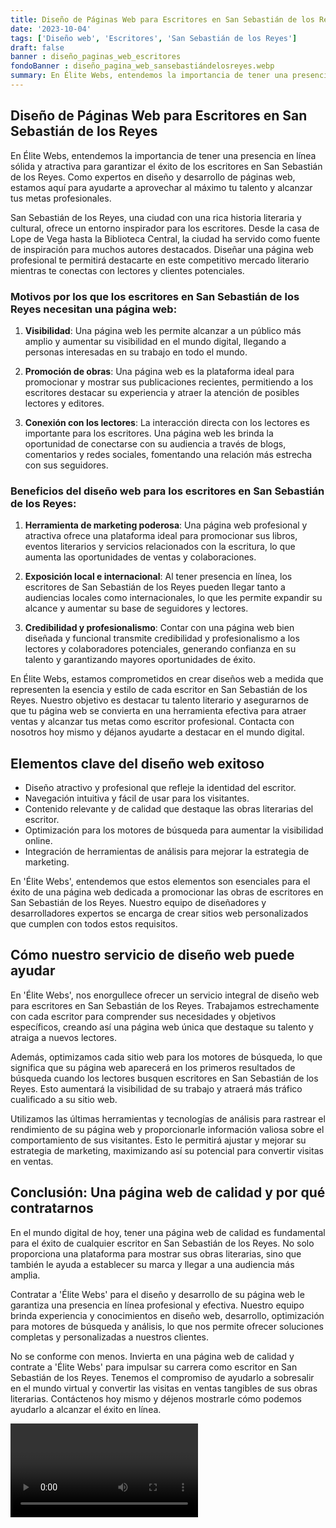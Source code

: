 ```yaml
---
title: Diseño de Páginas Web para Escritores en San Sebastián de los Reyes
date: '2023-10-04'
tags: ['Diseño web', 'Escritores', 'San Sebastián de los Reyes']
draft: false
banner : diseño_paginas_web_escritores
fondoBanner : diseño_pagina_web_sansebastiándelosreyes.webp
summary: En Élite Webs, entendemos la importancia de tener una presencia en línea sólida y atractiva para garantizar el éxito de los escritores en San Sebastián de los Reyes. Como expertos en diseño y desarrollo de páginas web, estamos aquí para ayudarte a aprovechar al máximo tu talento y alcanzar tus metas profesionales.
---
```


## Diseño de Páginas Web para Escritores en San Sebastián de los Reyes

En Élite Webs, entendemos la importancia de tener una presencia en línea sólida y atractiva para garantizar el éxito de los escritores en San Sebastián de los Reyes. Como expertos en diseño y desarrollo de páginas web, estamos aquí para ayudarte a aprovechar al máximo tu talento y alcanzar tus metas profesionales.

San Sebastián de los Reyes, una ciudad con una rica historia literaria y cultural, ofrece un entorno inspirador para los escritores. Desde la casa de Lope de Vega hasta la Biblioteca Central, la ciudad ha servido como fuente de inspiración para muchos autores destacados. Diseñar una página web profesional te permitirá destacarte en este competitivo mercado literario mientras te conectas con lectores y clientes potenciales.

### Motivos por los que los escritores en San Sebastián de los Reyes necesitan una página web:

1. **Visibilidad**: Una página web les permite alcanzar a un público más amplio y aumentar su visibilidad en el mundo digital, llegando a personas interesadas en su trabajo en todo el mundo.

2. **Promoción de obras**: Una página web es la plataforma ideal para promocionar y mostrar sus publicaciones recientes, permitiendo a los escritores destacar su experiencia y atraer la atención de posibles lectores y editores.

3. **Conexión con los lectores**: La interacción directa con los lectores es importante para los escritores. Una página web les brinda la oportunidad de conectarse con su audiencia a través de blogs, comentarios y redes sociales, fomentando una relación más estrecha con sus seguidores.

### Beneficios del diseño web para los escritores en San Sebastián de los Reyes:

1. **Herramienta de marketing poderosa**: Una página web profesional y atractiva ofrece una plataforma ideal para promocionar sus libros, eventos literarios y servicios relacionados con la escritura, lo que aumenta las oportunidades de ventas y colaboraciones.

2. **Exposición local e internacional**: Al tener presencia en línea, los escritores de San Sebastián de los Reyes pueden llegar tanto a audiencias locales como internacionales, lo que les permite expandir su alcance y aumentar su base de seguidores y lectores.

3. **Credibilidad y profesionalismo**: Contar con una página web bien diseñada y funcional transmite credibilidad y profesionalismo a los lectores y colaboradores potenciales, generando confianza en su talento y garantizando mayores oportunidades de éxito.

En Élite Webs, estamos comprometidos en crear diseños web a medida que representen la esencia y estilo de cada escritor en San Sebastián de los Reyes. Nuestro objetivo es destacar tu talento literario y asegurarnos de que tu página web se convierta en una herramienta efectiva para atraer ventas y alcanzar tus metas como escritor profesional. Contacta con nosotros hoy mismo y déjanos ayudarte a destacar en el mundo digital.

<GifSeo />

<Cta />

## Elementos clave del diseño web exitoso

- Diseño atractivo y profesional que refleje la identidad del escritor.
- Navegación intuitiva y fácil de usar para los visitantes.
- Contenido relevante y de calidad que destaque las obras literarias del escritor.
- Optimización para los motores de búsqueda para aumentar la visibilidad online.
- Integración de herramientas de análisis para mejorar la estrategia de marketing.

En 'Élite Webs', entendemos que estos elementos son esenciales para el éxito de una página web dedicada a promocionar las obras de escritores en San Sebastián de los Reyes. Nuestro equipo de diseñadores y desarrolladores expertos se encarga de crear sitios web personalizados que cumplen con todos estos requisitos.

## Cómo nuestro servicio de diseño web puede ayudar

En 'Élite Webs', nos enorgullece ofrecer un servicio integral de diseño web para escritores en San Sebastián de los Reyes. Trabajamos estrechamente con cada escritor para comprender sus necesidades y objetivos específicos, creando así una página web única que destaque su talento y atraiga a nuevos lectores.

Además, optimizamos cada sitio web para los motores de búsqueda, lo que significa que su página web aparecerá en los primeros resultados de búsqueda cuando los lectores busquen escritores en San Sebastián de los Reyes. Esto aumentará la visibilidad de su trabajo y atraerá más tráfico cualificado a su sitio web.

Utilizamos las últimas herramientas y tecnologías de análisis para rastrear el rendimiento de su página web y proporcionarle información valiosa sobre el comportamiento de sus visitantes. Esto le permitirá ajustar y mejorar su estrategia de marketing, maximizando así su potencial para convertir visitas en ventas.

## Conclusión: Una página web de calidad y por qué contratarnos

En el mundo digital de hoy, tener una página web de calidad es fundamental para el éxito de cualquier escritor en San Sebastián de los Reyes. No solo proporciona una plataforma para mostrar sus obras literarias, sino que también le ayuda a establecer su marca y llegar a una audiencia más amplia.

Contratar a 'Élite Webs' para el diseño y desarrollo de su página web le garantiza una presencia en línea profesional y efectiva. Nuestro equipo brinda experiencia y conocimientos en diseño web, desarrollo, optimización para motores de búsqueda y análisis, lo que nos permite ofrecer soluciones completas y personalizadas a nuestros clientes.

No se conforme con menos. Invierta en una página web de calidad y contrate a 'Élite Webs' para impulsar su carrera como escritor en San Sebastián de los Reyes. Tenemos el compromiso de ayudarlo a sobresalir en el mundo virtual y convertir las visitas en ventas tangibles de sus obras literarias. Contáctenos hoy mismo y déjenos mostrarle cómo podemos ayudarlo a alcanzar el éxito en línea.

<Video />

<CtaBot job='Escritores' city='San Sebastián de los Reyes'/>

<Gmaps query='San Sebastián de los Reyes+españa+maps' />